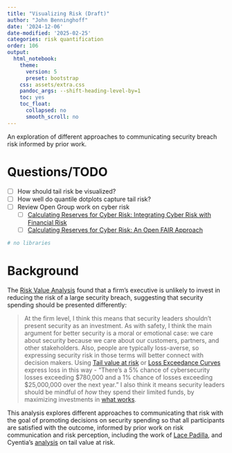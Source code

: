 ```yaml
---
title: "Visualizing Risk (Draft)"
author: "John Benninghoff"
date: '2024-12-06'
date-modified: '2025-02-25'
categories: risk quantification
order: 106
output:
  html_notebook:
    theme:
      version: 5
      preset: bootstrap
    css: assets/extra.css
    pandoc_args: --shift-heading-level-by=1
    toc: yes
    toc_float:
      collapsed: no
      smooth_scroll: no
---
```


An exploration of different approaches to communicating security breach risk informed by prior work.

# Questions/TODO

- [ ] How should tail risk be visualized?
- [ ] How well do quantile dotplots capture tail risk?
- [ ] Review Open Group work on cyber risk
  - [ ] [Calculating Reserves for Cyber Risk: Integrating Cyber Risk with Financial Risk](https://riskgenesis.com/wp-content/uploads/2022/02/OG-Doc-w215.pdf)
  - [ ] [Calculating Reserves for Cyber Risk: An Open FAIR Approach](https://www.opengroup.org/sites/default/files/pdf/Cyber_Risk_Capital_Requirements_Project_Charter_-_V1.0.pdf)

```r
# no libraries
```

# Background

The [Risk Value Analysis](risk-value.Rmd) found that a firm's executive is unlikely to invest in
reducing the risk of a large security breach, suggesting that security spending should be presented
differently:

> At the firm level, I think this means that security leaders shouldn't present security as an
investment. As with safety, I think the main argument for better security is a moral or emotional
case: we care about security because we care about our customers, partners, and other stakeholders.
Also, people are typically loss-averse, so expressing security risk in those terms will better
connect with decision makers. Using
[Tail value at risk](https://en.wikipedia.org/wiki/Tail_value_at_risk) or
[Loss Exceedance Curves](https://www.cyentia.com/communicating-risk-loss-exceedance-curves/) express
loss in this way - "There's a 5% chance of cybersecurity losses exceeding \$780,000 and a 1% chance
of losses exceeding \$25,000,000 over the next year." I also think it means security leaders should
be mindful of *how* they spend their limited funds, by maximizing investments in
[what works](https://doi.org/10.1080/23738871.2024.2335461).

This analysis explores different approaches to communicating that risk with the goal of promoting
decisions on security spending so that all participants are satisfied with the outcome, informed by
prior work on risk communication and risk perception, including the work of
[Lace Padilla](http://www.lacepadilla.com), and Cyentia's
[analysis](https://www.youtube.com/watch?v=eiMBMsN_4j4) on tail value at risk.

